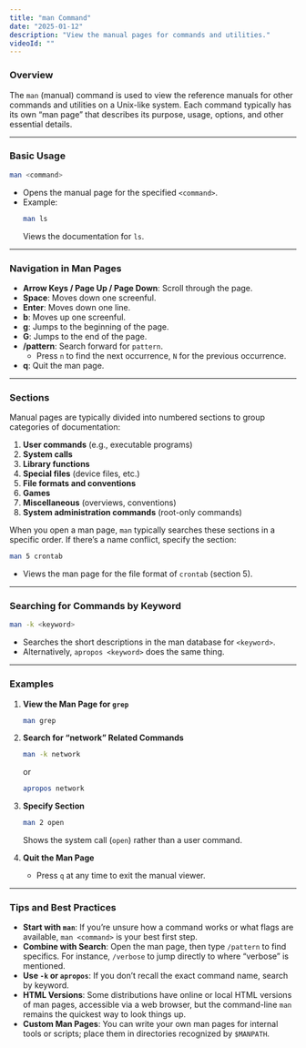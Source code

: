 ```yaml
---
title: "man Command"
date: "2025-01-12"
description: "View the manual pages for commands and utilities."
videoId: ""
---
```


### Overview

The `man` (manual) command is used to view the reference manuals for other commands and utilities on a Unix-like system. Each command typically has its own “man page” that describes its purpose, usage, options, and other essential details.

---

### Basic Usage

```bash
man <command>
```
- Opens the manual page for the specified `<command>`.
- Example:
  ```bash
  man ls
  ```
  Views the documentation for `ls`.

---

### Navigation in Man Pages

- **Arrow Keys / Page Up / Page Down**: Scroll through the page.  
- **Space**: Moves down one screenful.  
- **Enter**: Moves down one line.  
- **b**: Moves up one screenful.  
- **g**: Jumps to the beginning of the page.  
- **G**: Jumps to the end of the page.  
- **/pattern**: Search forward for `pattern`.  
  - Press `n` to find the next occurrence, `N` for the previous occurrence.  
- **q**: Quit the man page.

---

### Sections

Manual pages are typically divided into numbered sections to group categories of documentation:

1. **User commands** (e.g., executable programs)  
2. **System calls**  
3. **Library functions**  
4. **Special files** (device files, etc.)  
5. **File formats and conventions**  
6. **Games**  
7. **Miscellaneous** (overviews, conventions)  
8. **System administration commands** (root-only commands)  

When you open a man page, `man` typically searches these sections in a specific order. If there’s a name conflict, specify the section:

```bash
man 5 crontab
```
- Views the man page for the file format of `crontab` (section 5).

---

### Searching for Commands by Keyword

```bash
man -k <keyword>
```
- Searches the short descriptions in the man database for `<keyword>`.  
- Alternatively, `apropos <keyword>` does the same thing.

---

### Examples

1. **View the Man Page for `grep`**  
   ```bash
   man grep
   ```
2. **Search for “network” Related Commands**  
   ```bash
   man -k network
   ```
   or
   ```bash
   apropos network
   ```
3. **Specify Section**  
   ```bash
   man 2 open
   ```
   Shows the system call (`open`) rather than a user command.

4. **Quit the Man Page**  
   - Press `q` at any time to exit the manual viewer.

---

### Tips and Best Practices

- **Start with `man`**: If you’re unsure how a command works or what flags are available, `man <command>` is your best first step.  
- **Combine with Search**: Open the man page, then type `/pattern` to find specifics. For instance, `/verbose` to jump directly to where “verbose” is mentioned.  
- **Use `-k` or `apropos`**: If you don’t recall the exact command name, search by keyword.  
- **HTML Versions**: Some distributions have online or local HTML versions of man pages, accessible via a web browser, but the command-line `man` remains the quickest way to look things up.  
- **Custom Man Pages**: You can write your own man pages for internal tools or scripts; place them in directories recognized by `$MANPATH`.  